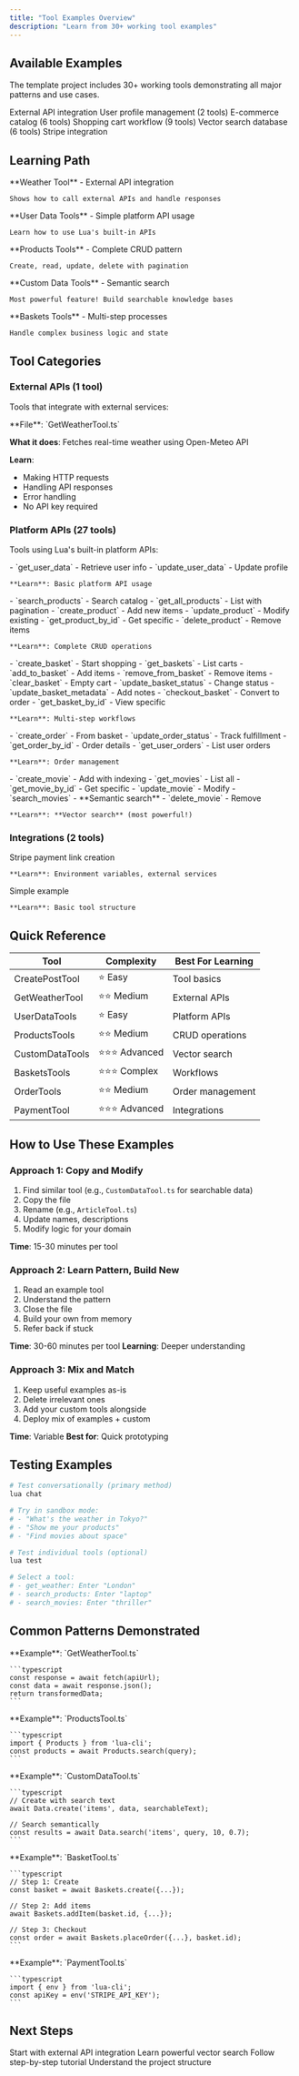 ```yaml
---
title: "Tool Examples Overview"
description: "Learn from 30+ working tool examples"
---
```


## Available Examples

The template project includes 30+ working tools demonstrating all major patterns and use cases.

<CardGroup cols={2}>
  <Card title="Weather Tool" icon="cloud" href="/examples/weather">
    External API integration
  </Card>
  <Card title="User Data Tools" icon="user" href="/examples/user-data">
    User profile management (2 tools)
  </Card>
  <Card title="Products Tools" icon="box" href="/examples/products">
    E-commerce catalog (6 tools)
  </Card>
  <Card title="Baskets Tools" icon="cart-shopping" href="/examples/baskets">
    Shopping cart workflow (9 tools)
  </Card>
  <Card title="Custom Data Tools" icon="database" href="/examples/custom-data">
    Vector search database (6 tools)
  </Card>
  <Card title="Payment Tool" icon="credit-card" href="/examples/payment">
    Stripe integration
  </Card>
</CardGroup>

## Learning Path

<Steps>
  <Step title="Start Simple">
    **Weather Tool** - External API integration
    
    Shows how to call external APIs and handle responses
  </Step>

  <Step title="Platform APIs">
    **User Data Tools** - Simple platform API usage
    
    Learn how to use Lua's built-in APIs
  </Step>

  <Step title="CRUD Operations">
    **Products Tools** - Complete CRUD pattern
    
    Create, read, update, delete with pagination
  </Step>

  <Step title="Vector Search">
    **Custom Data Tools** - Semantic search
    
    Most powerful feature! Build searchable knowledge bases
  </Step>

  <Step title="Complex Workflows">
    **Baskets Tools** - Multi-step processes
    
    Handle complex business logic and state
  </Step>
</Steps>

## Tool Categories

### External APIs (1 tool)

Tools that integrate with external services:

<Card title="GetWeatherTool" icon="cloud">
  **File**: `GetWeatherTool.ts`
  
  **What it does**: Fetches real-time weather using Open-Meteo API
  
  **Learn**:
  - Making HTTP requests
  - Handling API responses
  - Error handling
  - No API key required
</Card>

### Platform APIs (27 tools)

Tools using Lua's built-in platform APIs:

<Tabs>
  <Tab title="User (2 tools)">
    - `get_user_data` - Retrieve user info
    - `update_user_data` - Update profile
    
    **Learn**: Basic platform API usage
  </Tab>

  <Tab title="Products (6 tools)">
    - `search_products` - Search catalog
    - `get_all_products` - List with pagination
    - `create_product` - Add new items
    - `update_product` - Modify existing
    - `get_product_by_id` - Get specific
    - `delete_product` - Remove items
    
    **Learn**: Complete CRUD operations
  </Tab>

  <Tab title="Baskets (9 tools)">
    - `create_basket` - Start shopping
    - `get_baskets` - List carts
    - `add_to_basket` - Add items
    - `remove_from_basket` - Remove items
    - `clear_basket` - Empty cart
    - `update_basket_status` - Change status
    - `update_basket_metadata` - Add notes
    - `checkout_basket` - Convert to order
    - `get_basket_by_id` - View specific
    
    **Learn**: Multi-step workflows
  </Tab>

  <Tab title="Orders (4 tools)">
    - `create_order` - From basket
    - `update_order_status` - Track fulfillment
    - `get_order_by_id` - Order details
    - `get_user_orders` - List user orders
    
    **Learn**: Order management
  </Tab>

  <Tab title="Custom Data (6 tools)">
    - `create_movie` - Add with indexing
    - `get_movies` - List all
    - `get_movie_by_id` - Get specific
    - `update_movie` - Modify
    - `search_movies` - **Semantic search**
    - `delete_movie` - Remove
    
    **Learn**: **Vector search** (most powerful!)
  </Tab>
</Tabs>

### Integrations (2 tools)

<CardGroup cols={2}>
  <Card title="Payment Tool" icon="credit-card">
    Stripe payment link creation
    
    **Learn**: Environment variables, external services
  </Card>
  <Card title="Create Post Tool" icon="pen">
    Simple example
    
    **Learn**: Basic tool structure
  </Card>
</CardGroup>

## Quick Reference

| Tool | Complexity | Best For Learning |
|------|-----------|-------------------|
| CreatePostTool | ⭐ Easy | Tool basics |
| GetWeatherTool | ⭐⭐ Medium | External APIs |
| UserDataTools | ⭐ Easy | Platform APIs |
| ProductsTools | ⭐⭐ Medium | CRUD operations |
| CustomDataTools | ⭐⭐⭐ Advanced | Vector search |
| BasketsTools | ⭐⭐⭐ Complex | Workflows |
| OrderTools | ⭐⭐ Medium | Order management |
| PaymentTool | ⭐⭐⭐ Advanced | Integrations |

## How to Use These Examples

### Approach 1: Copy and Modify

1. Find similar tool (e.g., `CustomDataTool.ts` for searchable data)
2. Copy the file
3. Rename (e.g., `ArticleTool.ts`)
4. Update names, descriptions
5. Modify logic for your domain

**Time**: 15-30 minutes per tool

### Approach 2: Learn Pattern, Build New

1. Read an example tool
2. Understand the pattern
3. Close the file
4. Build your own from memory
5. Refer back if stuck

**Time**: 30-60 minutes per tool
**Learning**: Deeper understanding

### Approach 3: Mix and Match

1. Keep useful examples as-is
2. Delete irrelevant ones
3. Add your custom tools alongside
4. Deploy mix of examples + custom

**Time**: Variable
**Best for**: Quick prototyping

## Testing Examples

```bash
# Test conversationally (primary method)
lua chat

# Try in sandbox mode:
# - "What's the weather in Tokyo?"
# - "Show me your products"
# - "Find movies about space"

# Test individual tools (optional)
lua test

# Select a tool:
# - get_weather: Enter "London"
# - search_products: Enter "laptop"
# - search_movies: Enter "thriller"
```

## Common Patterns Demonstrated

<AccordionGroup>
  <Accordion title="External API Calls">
    **Example**: `GetWeatherTool.ts`
    
    ```typescript
    const response = await fetch(apiUrl);
    const data = await response.json();
    return transformedData;
    ```
  </Accordion>

  <Accordion title="Platform API Usage">
    **Example**: `ProductsTool.ts`
    
    ```typescript
    import { Products } from 'lua-cli';
    const products = await Products.search(query);
    ```
  </Accordion>

  <Accordion title="Vector Search">
    **Example**: `CustomDataTool.ts`
    
    ```typescript
    // Create with search text
    await Data.create('items', data, searchableText);
    
    // Search semantically
    const results = await Data.search('items', query, 10, 0.7);
    ```
  </Accordion>

  <Accordion title="Multi-Step Workflows">
    **Example**: `BasketTool.ts`
    
    ```typescript
    // Step 1: Create
    const basket = await Baskets.create({...});
    
    // Step 2: Add items
    await Baskets.addItem(basket.id, {...});
    
    // Step 3: Checkout
    const order = await Baskets.placeOrder({...}, basket.id);
    ```
  </Accordion>

  <Accordion title="Environment Variables">
    **Example**: `PaymentTool.ts`
    
    ```typescript
    import { env } from 'lua-cli';
    const apiKey = env('STRIPE_API_KEY');
    ```
  </Accordion>
</AccordionGroup>

## Next Steps

<CardGroup cols={2}>
  <Card
    title="Weather Tool"
    icon="cloud"
    href="/examples/weather"
  >
    Start with external API integration
  </Card>
  <Card
    title="Custom Data Tools"
    icon="database"
    href="/examples/custom-data"
  >
    Learn powerful vector search
  </Card>
  <Card
    title="Build Your First Skill"
    icon="hammer"
    href="/getting-started/first-skill"
  >
    Follow step-by-step tutorial
  </Card>
  <Card
    title="Template Guide"
    icon="layer-group"
    href="/template/overview"
  >
    Understand the project structure
  </Card>
</CardGroup>

